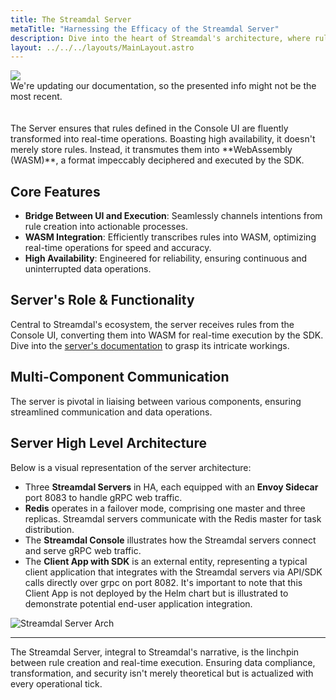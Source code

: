 ```yaml
---
title: The Streamdal Server
metaTitle: "Harnessing the Efficacy of the Streamdal Server"
description: Dive into the heart of Streamdal's architecture, where rules converge with real-time execution.
layout: ../../../layouts/MainLayout.astro
---
```


<div class="addl-wrapper">
<div class="addl">
<img src={information} class="uimage" />
<div class="addlcontent">
We're updating our documentation, so the presented info might not be the
most recent.
</div>
</div>
</div>

<br />
<br />
The Server ensures that rules defined in the Console UI are fluently transformed into real-time operations. Boasting high availability, it doesn't merely store rules. Instead, it transmutes them into **WebAssembly (WASM)**, a format impeccably deciphered and executed by the SDK.

## Core Features

- **Bridge Between UI and Execution**: Seamlessly channels intentions from rule creation into actionable processes.
- **WASM Integration**: Efficiently transcribes rules into WASM, optimizing real-time operations for speed and accuracy.
- **High Availability**: Engineered for reliability, ensuring continuous and uninterrupted data operations.

## Server's Role & Functionality

Central to Streamdal's ecosystem, the server receives rules from the Console UI, converting them into WASM for real-time execution by the SDK. Dive into the [server's documentation](../../guides/ServerRole/) to grasp its intricate workings.

## Multi-Component Communication

The server is pivotal in liaising between various components, ensuring streamlined communication and data operations.

## Server High Level Architecture

Below is a visual representation of the server architecture:

- Three **Streamdal Servers** in HA, each equipped with an **Envoy Sidecar** port 8083 to handle gRPC web traffic.
- **Redis** operates in a failover mode, comprising one master and three replicas. Streamdal servers communicate with the Redis master for task distribution.
- The **Streamdal Console** illustrates how the Streamdal servers connect and serve gRPC web traffic.
- The **Client App with SDK** is an external entity, representing a typical client application that integrates with the Streamdal servers via API/SDK calls directly over grpc on port 8082. It's important to note that this Client App is not deployed by the Helm chart but is illustrated to demonstrate potential end-user application integration.


<img src={serverDiagram} alt="Streamdal Server Arch" />

---

The Streamdal Server, integral to Streamdal's narrative, is the linchpin between rule creation and real-time execution. Ensuring data compliance, transformation, and security isn't merely theoretical but is actualized with every operational tick.